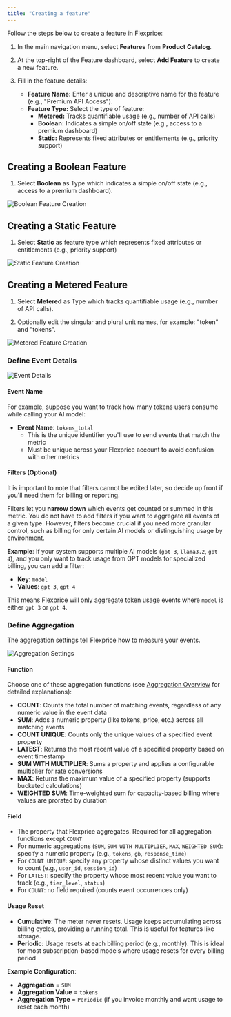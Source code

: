 ```yaml
---
title: "Creating a feature"
---
```


Follow the steps below to create a feature in Flexprice:

1. In the main navigation menu, select **Features** from **Product Catalog**.

2. At the top-right of the Feature dashboard, select **Add Feature** to create a new feature.

3. Fill in the feature details:
   - **Feature Name:** Enter a unique and descriptive name for the feature (e.g., "Premium API Access").
   - **Feature Type:** Select the type of feature:
     - **Metered:** Tracks quantifiable usage (e.g., number of API calls)
     - **Boolean:** Indicates a simple on/off state (e.g., access to a premium dashboard)
     - **Static:** Represents fixed attributes or entitlements (e.g., priority support)

## Creating a Boolean Feature

1. Select **Boolean** as Type which indicates a simple on/off state (e.g., access to a premium dashboard).

![Boolean Feature Creation](/public/images/docs/Product%20catalogue/Features/Creating%20a%20feature/Screenshot_2025-03-08_at_9.25.27_PM.png)

## Creating a Static Feature

1. Select **Static** as feature type which represents fixed attributes or entitlements (e.g., priority support)

![Static Feature Creation](/public/images/docs/Product%20catalogue/Features/Creating%20a%20feature/Screenshot_2025-03-08_at_9.31.36_PM.png)

## Creating a Metered Feature

1. Select **Metered** as Type which tracks quantifiable usage (e.g., number of API calls).

2. Optionally edit the singular and plural unit names, for example: "token" and "tokens".

![Metered Feature Creation](/public/images/docs/Product%20catalogue/Features/Creating%20a%20feature/Screenshot_2025-03-08_at_9.27.43_PM.png)

### Define Event Details

![Event Details](/public/images/docs/Product%20catalogue/Features/Creating%20a%20feature/Screenshot_2025-03-08_at_8.45.56_PM.png)

#### Event Name
For example, suppose you want to track how many tokens users consume while calling your AI model:
- **Event Name**: `tokens_total`
  - This is the unique identifier you'll use to send events that match the metric
  - Must be unique across your Flexprice account to avoid confusion with other metrics

#### Filters (Optional)
It is important to note that filters cannot be edited later, so decide up front if you'll need them for billing or reporting.

Filters let you **narrow down** which events get counted or summed in this metric. You do not have to add filters if you want to aggregate all events of a given type. However, filters become crucial if you need more granular control, such as billing for only certain AI models or distinguishing usage by environment.

**Example**: If your system supports multiple AI models (`gpt 3`, `llama3.2`, `gpt 4`), and you only want to track usage from GPT models for specialized billing, you can add a filter:

- **Key**: `model`
- **Values**: `gpt 3`, `gpt 4`

This means Flexprice will only aggregate token usage events where `model` is either `gpt 3` or `gpt 4`.

### Define Aggregation
The aggregation settings tell Flexprice how to measure your events.

![Aggregation Settings](/public/images/docs/Product%20catalogue/Features/Creating%20a%20feature/Screenshot_2025-03-08_at_8.46.31_PM.png)

#### Function
Choose one of these aggregation functions (see [Aggregation Overview](/docs/Product%20catalogue/Features/Aggregation/Overview) for detailed explanations):
- **COUNT**: Counts the total number of matching events, regardless of any numeric value in the event data
- **SUM**: Adds a numeric property (like tokens, price, etc.) across all matching events
- **COUNT UNIQUE**: Counts only the unique values of a specified event property
- **LATEST**: Returns the most recent value of a specified property based on event timestamp
- **SUM WITH MULTIPLIER**: Sums a property and applies a configurable multiplier for rate conversions
- **MAX**: Returns the maximum value of a specified property (supports bucketed calculations)
- **WEIGHTED SUM**: Time-weighted sum for capacity-based billing where values are prorated by duration

#### Field
- The property that Flexprice aggregates. Required for all aggregation functions except `COUNT`
- For numeric aggregations (`SUM`, `SUM WITH MULTIPLIER`, `MAX`, `WEIGHTED SUM`): specify a numeric property (e.g., `tokens`, `gb`, `response_time`)
- For `COUNT UNIQUE`: specify any property whose distinct values you want to count (e.g., `user_id`, `session_id`)
- For `LATEST`: specify the property whose most recent value you want to track (e.g., `tier_level`, `status`)
- For `COUNT`: no field required (counts event occurrences only)

#### Usage Reset
- **Cumulative**: The meter never resets. Usage keeps accumulating across billing cycles, providing a running total. This is useful for features like storage.
- **Periodic**: Usage resets at each billing period (e.g., monthly). This is ideal for most subscription-based models where usage resets for every billing period

**Example Configuration**:
- **Aggregation** = `SUM`
- **Aggregation Value** = `tokens`
- **Aggregation Type** = `Periodic` (if you invoice monthly and want usage to reset each month)